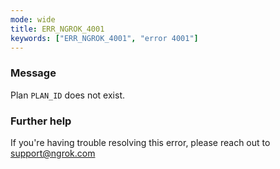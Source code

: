 ```yaml
---
mode: wide
title: ERR_NGROK_4001
keywords: ["ERR_NGROK_4001", "error 4001"]
---
```



### Message

Plan `PLAN_ID` does not exist.

<ErrorDetails />

### Further help

If you're having trouble resolving this error, please reach out to [support@ngrok.com](mailto:support@ngrok.com?subject=Help%20with%20ERR_NGROK_4001)
